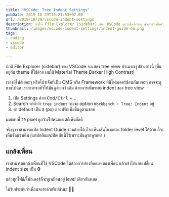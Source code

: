 ```yaml
---
title: "VSCode: Tree Indent Settings"
pubDate: 2019-10-29T10:21:53+07:00
url: /2019/10/29/vscode-indent-settings
description: ทำให้ File Explorer (Sidebar) ของ VSCode ดูง่ายขึ้นอีกนิด ด้วยการเพิ่มค่า indent size หรือจะเอาไว้แกล้งเพื่อนก็ได้ครับ
thumbnail: /images/vscode-indent-settings/indent-guide-on.png
tags:
- coding
- vscode
- editor

---
```


ปกติ File Explorer (sidebar) ของ VSCode จะแสดง tree view ประมาณรูปข้างล่างนี้
(ขึ้นอยู่กับ theme ที่ใช้ด้วย ผมใช้ Material Theme Darker High Contrast)

<Picture
  src="/images/vscode-indent-settings/default.png"
  width="354"
  alt="default tree view ของ vscode"
  caption="Default Tree View ของ VSCode"
/>

เวลามีไฟล์เยอะๆ หรือโปรเจ็คที่เป็น CMS หรือ Framework ที่มีโฟลเดอร์ซ้อนกันเยอะๆ อาจจะดูยากไปนิด
เราสามารถทำให้มันดูง่ายกว่าเดิม ด้วยการเพิ่มระยะ indent ของ tree view

1. เปิด Settings ด้วย <kbd>Cmd/Ctrl</kbd> + <kbd>,</kbd>
2. Search หาคำว่า `tree indent` จะเจอ option `Workbench › Tree: Indent` อยู่
3. ค่า default เป็น `8` (px) ลองปรับเพิ่มขึ้นดูตามชอบ

<Picture
  src="/images/vscode-indent-settings/tree-indent.png"
  width="403"
  alt="เปิด settings หาคำว่า tree indent"
  caption="เปิด Settings ของ VSCode แล้วหาคำว่า tree indent"
/>

ผมชอบที่ `20` pixel ดูกว้างไปหน่อยแต่ก็เห็นชัดดี

<Picture
  width="355"
  src="/images/vscode-indent-settings/indent-adjusted.png"
  alt="หลังจากปรับ indent เป็น 20 แล้ว ดูง่ายสบายตา"
  caption="Tree View หลังจากปรับ indent เป็น 20 แล้ว ดูง่ายสบายตา"
/>

จริงๆ เราสามารถเปิด Indent Guide ร่วมด้วยได้ ก็จะเห็นเส้นโยงแต่ละ folder level ได้ด้วย
ก็จะเห็นชัดกว่าเดิม (แต่ปกติผมจะปิดเส้นนี้ไว้เพราะมันดูรกหูรกตา  )

<Picture
  width="825"
  src="/images/vscode-indent-settings/indent-guide-on.png"
  alt="indent 20 พร้อมกับเปิด indent guide"
  caption="Indent 20 พร้อมกับเปิด indent guide"
/>

## แกล้งเพื่อน

เราสามารถแกล้งเพื่อนที่ใช้ VSCode ได้ด้วยการย่องที่คอมฯ ของเพื่อน แล้วเข้าไปแอบเปลี่ยน indent size เป็น **0**

แล้วทุกไฟล์/โฟลเดอร์ก็จะดูเหมือนอยู่ level เดียวกันหมด

<Picture
  width="350"
  src="/images/vscode-indent-settings/zero-indent.png"
  alt="ปรับ indent เป็น 0"
  caption="ปรับ indent เป็น 0 เพื่อแกล้งเพื่อน"
/>

ไม่รับประกันว่าเพื่อนจะฮาด้วยรึเปล่านะ 🤞🏼
